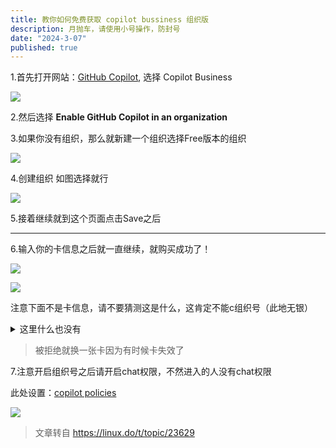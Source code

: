 ```yaml
---
title: 教你如何免费获取 copilot bussiness 组织版
description: 月抛车，请使用小号操作，防封号
date: "2024-3-07"
published: true
---
```


1.首先打开网站：[GitHub Copilot](https://github.com/features/copilot/plans), 选择 Copilot Business

![](https://cdn.linux.do/uploads/default/optimized/2X/8/8990b4f1971acf232156d5bd1437a95c8067cbf9_2_690x467.jpeg)

2.然后选择 **Enable GitHub Copilot in an organization**

3.如果你没有组织，那么就新建一个组织选择Free版本的组织

![](https://cdn.linux.do/uploads/default/original/2X/c/c0c4a4ccce2a53342b95d690766a3ce9317692f7.png)

4.创建组织 如图选择就行

![](https://cdn.linux.do/uploads/default/optimized/2X/7/7755fae6301c326dff8524e43d85d2d11e7f917d_2_332x500.png)

5.接着继续就到这个页面点击Save之后

---

6.输入你的卡信息之后就一直继续，就购买成功了！

![](https://cdn.linux.do/uploads/default/optimized/2X/2/2967d14fdc70488d3b190d03cf53eecc9d0286a7_2_690x440.png)

![](https://cdn.linux.do/uploads/default/optimized/2X/e/e8a9a66d0cc40cb6ce0869358ceffba52c2ff5ac_2_690x365.jpeg)

注意下面不是卡信息，请不要猜测这是什么，这肯定不能c组织号（此地无银）

<details>
<summary>这里什么也没有</summary>

- 4100390672114101 02/27 826
- 4100400020842376 12/25 649
- 4100400028776329 12/25 827
- 4100400044820606 09/26 367
- 4100400061327816 09/24 967
- 4108720113461384 01/27 465
- 4108810015608453 06/24 429
- 4108810089970169 06/26 649
- 4108810090575874 02/33 479
- 4108810127870835 03/26 383
- 4108970001056685 05/26 062
- 4112380040836929 02/25 333
- 4112380052209700 09/25 720
- 4112380054285229 11/25 178
- 4112380058735484 02/26 896
- 4112380061224211 04/26 260
- 4112380063901576 06/26 560
- 4112380064290201 06/26 275
- 4113520023310520 03/28 398
- 4100390634646737 11/25 523
- 4100390639433875 07/26 053
- 4100390641969577 05/25 977
- 4100390647221585 03/27 142
- 4100390648367726 11/26 749
- 4100390649864176 07/27 340
- 4100390651122802 04/27 032
- 4100390659698357 06/26 677
- 4100390659937508 03/27 342
- 4100390664424682 08/26 472
- 4100390667189399 03/26 589
- 4100390670429444 06/26 140
- 4100390672114101 02/27 826
- 4100400020842376 12/25 649
- 4100400028776329 12/25 827
- 4100400044820606 09/26 367
- 4100400061327816 09/24 967
- 4100400116203251 09/25 272
- 4100400152847417 02/26 216
- 4100400199912562 03/26 170
- 4100400421820849 10/24 308
- 4100400428221207 07/26 982
- 4100400432661000 02/24 341
- 4100640417046947 10/23 928
- 4101130000468731 08/24 564
- 4107930001437070 09/26 367
- 4107930008648760 11/26 047
- 4107930152950830 10/27 963
- 4107930159716663 01/26 324

</details>

> 被拒绝就换一张卡因为有时候卡失效了

7.注意开启组织号之后请开启chat权限，不然进入的人没有chat权限

此处设置：[copilot policies](https://github.com/organizations/test11111sss/settings/copilot/policies)

![](https://cdn.linux.do/uploads/default/optimized/2X/5/518334fa9eb95e94839712192524abb6eb5187c7_2_690x347.png)



> 文章转自 https://linux.do/t/topic/23629
